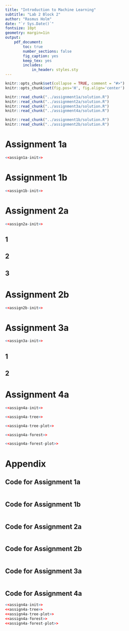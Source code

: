 ```yaml
---
title: "Introduction to Machine Learning"
subtitle: "Lab 2 Block 2"
author: "Rasmus Holm"
date: "`r Sys.Date()`"
fontsize: 10pt
geometry: margin=1in
output:
    pdf_document:
        toc: true
        number_sections: false
        fig_caption: yes
        keep_tex: yes
        includes:
            in_header: styles.sty
---
```


```r
knitr::opts_chunk$set(collapse = TRUE, comment = "#>")
knitr::opts_chunk$set(fig.pos='H', fig.align='center')

knitr::read_chunk("../assignment1a/solution.R")
knitr::read_chunk("../assignment2a/solution.R")
knitr::read_chunk("../assignment3a/solution.R")
knitr::read_chunk("../assignment4a/solution.R")

knitr::read_chunk("../assignment1b/solution.R")
knitr::read_chunk("../assignment2b/solution.R")
```

\newpage

# Assignment 1a
```r
<<assign1a-init>>
```

\newpage

# Assignment 1b
```r
<<assign1b-init>>
```

\newpage

# Assignment 2a
```r
<<assign2a-init>>
```

## 1

## 2

## 3

\newpage

# Assignment 2b
```r
<<assign2b-init>>
```

\newpage

# Assignment 3a
```r
<<assign3a-init>>
```

## 1

## 2

\newpage

# Assignment 4a
```r
<<assign4a-init>>
```

```r
<<assign4a-tree>>
```

```r
<<assign4a-tree-plot>>
```

```r
<<assign4a-forest>>
```

```r
<<assign4a-forest-plot>>
```

\newpage

# Appendix

## Code for Assignment 1a
```r
```

## Code for Assignment 1b
```r
```

## Code for Assignment 2a
```r
```

## Code for Assignment 2b
```r
```

## Code for Assignment 3a
```r
```

## Code for Assignment 4a
```r
<<assign4a-init>>
<<assign4a-tree>>
<<assign4a-tree-plot>>
<<assign4a-forest>>
<<assign4a-forest-plot>>
```
